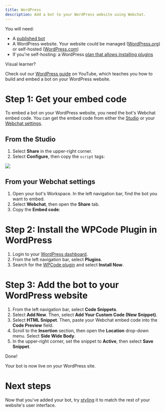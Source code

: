 ```yaml
---
title: WordPress
description: Add a bot to your WordPress website using Webchat.
---
```



<Info>
You will need:

* A [published bot](/learn/get-started/quick-start)
* A WordPress website. Your website could be managed ([WordPress.org](https://wordpress.org/)) or self-hosted ([WordPress.com](https://wordpress.com/))
* If you're self-hosting: a WordPress [plan that allows installing plugins](https://wordpress.com/pricing/)
</Info>

<Tip>
Visual learner?

Check out our [WordPress guide](https://www.youtube.com/watch?v=PzGFVqOzDsk) on YouTube, which teaches you how to build and embed a bot on your WordPress website.
</Tip>

# Step 1: Get your embed code

To embed a bot on your WordPress website, you need the bot's Webchat embed code. You can get the embed code from either the [Studio](/learn/reference/introduction) or your [Webchat settings](/webchat/get-started/quick-start).

## From the Studio

1. Select **Share** in the upper-right corner.
2. Select **Configure**, then copy the `script` tags:

<img src="./assets/wordpress-inject.png" />

## From your Webchat settings

1. Open your bot's Workspace. In the left navigation bar, find the bot you want to embed.
2. Select **Webchat**, then open the **Share** tab.
3. Copy the **Embed code**:

# Step 2: Install the WPCode Plugin in WordPress

1. Login to your [WordPress dashboard](https://login.wordpress.org).
2. From the left navigation bar, select **Plugins**.
3. Search for the [WPCode plugin](https://wordpress.org/plugins/insert-headers-and-footers/#description) and select **Install Now**.

# Step 3: Add the bot to your WordPress website

1. From the left navigation bar, select **Code Snippets**.
2. Select **Add New**. Then, select **Add Your Custom Code (New Snippet)**.
3. Select **HTML Snippet**. Then, paste your Webchat embed code into the **Code Preview** field.
4. Scroll to the **Insertion** section, then open the **Location** drop-down menu. Select **Side Wide Body**.
5. In the upper-right corner, set the snippet to **Active**, then select **Save Snippet**.

<Check>
Done!

Your bot is now live on your WordPress site.
</Check>

# Next steps

Now that you've added your bot, try [styling](/webchat/get-started/styling-your-webchat) it to match the rest of your website's user interface.
